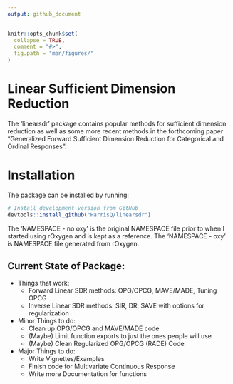 ```yaml
---
output: github_document
---
```


```r
knitr::opts_chunk$set(
  collapse = TRUE,
  comment = "#>",
  fig.path = "man/figures/"
)
```

# Linear Sufficient Dimension Reduction

The 'linearsdr' package contains popular methods for sufficient dimension reduction as well as some more recent methods in the forthcoming paper "Generalized Forward Sufficient Dimension Reduction for Categorical and Ordinal Responses".

# Installation

The package can be installed by running:

<!-- ::: .pkgdown-devel -->
```r
# Install development version from GitHub
devtools::install_github("HarrisQ/linearsdr")
```
<!-- ::: -->



The 'NAMESPACE - no oxy' is the original NAMESPACE file prior to when I started using rOxygen and is kept as a reference.
The 'NAMESPACE - oxy' is NAMESPACE file generated from rOxygen.


Current State of Package:
----
* Things that work:
    + Forward Linear SDR methods: OPG/OPCG, MAVE/MADE, Tuning OPCG  
    + Inverse Linear SDR methods: SIR, DR, SAVE with options for regularization  
* Minor Things to do:
    + Clean up OPG/OPCG and MAVE/MADE code  
    + (Maybe) Limit function exports to just the ones people will use  
    + (Maybe) Clean Regularized OPG/OPCG (RADE) Code  

* Major Things to do:
    + Write Vignettes/Examples   
    + Finish code for Multivariate Continuous Response   
    + Write more Documentation for functions  




